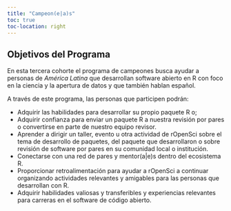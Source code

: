 ```yaml
---
title: "Campeon(e|a)s"
toc: true
toc-location: right
---
```


## Objetivos del Programa

En esta tercera cohorte el programa de campeones busca ayudar a personas de *América Latina* que desarrollan software abierto en R con foco en la ciencia y la apertura de datos y que también hablan español.

A través de este programa, las personas que participen podrán:

* Adquirir las habilidades para desarrollar su propio paquete R o;
* Adquirir confianza para enviar un paquete R a nuestra revisión por pares o convertirse en parte de nuestro equipo revisor.
* Aprender a dirigir un taller, evento u otra actividad de rOpenSci sobre el tema de desarrollo de paquetes, del paquete que desarrollaron o sobre revisión de software por pares en su comunidad local o institución.
* Conectarse con una red de pares y mentor(a|e)s dentro del ecosistema R.
* Proporcionar retroalimentación para ayudar a rOpenSci a continuar organizando actividades relevantes y amigables para las personas que desarrollan con R.
* Adquirir habilidades valiosas y transferibles y experiencias relevantes para carreras en el software de código abierto.
